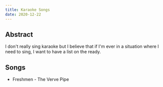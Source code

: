 ```yaml
---
title: Karaoke Songs
date: 2020-12-22
---
```


## Abstract

I don't really sing karaoke but I believe that if I'm ever in a situation where I need to sing, I want to have a list on the ready.

## Songs

- Freshmen - The Verve Pipe
